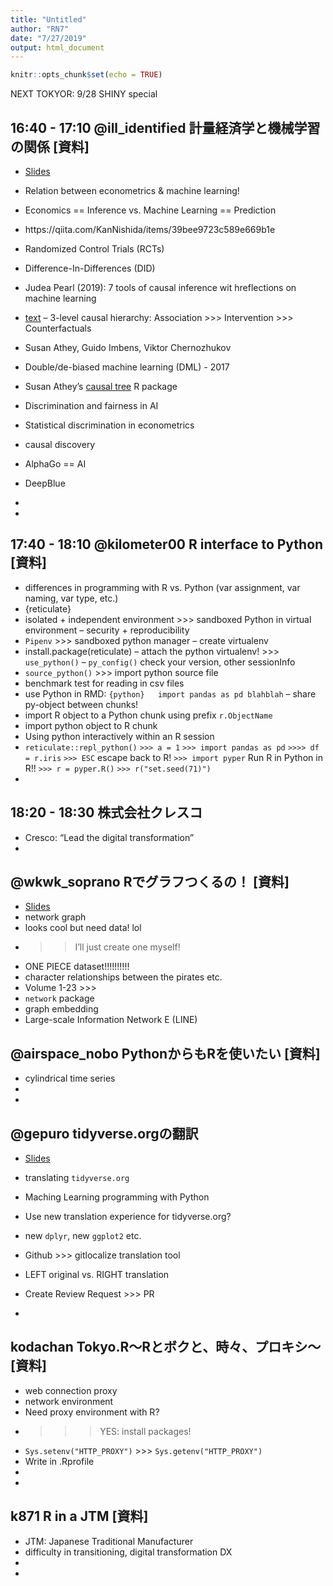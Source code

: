 ```yaml
---
title: "Untitled"
author: "RN7"
date: "7/27/2019"
output: html_document
---
```


```r
knitr::opts_chunk$set(echo = TRUE)
```

NEXT TOKYOR: 9/28 SHINY special

## 16:40 - 17:10 	@ill_identified 	計量経済学と機械学習の関係 	[資料]
* [Slides](https://speakerdeck.com/ktgrstsh/relation-between-econometrics-and-machine-learning-ai-is-the-plan-the-plan-is-counterfactual)

- Relation between econometrics & machine learning! 
- Economics == Inference vs. Machine Learning == Prediction
- https://qiita.com/KanNishida/items/39bee9723c589e669b1e
- Randomized Control Trials (RCTs)
- Difference-In-Differences (DID)
- Judea Pearl (2019): 7 tools of causal inference wit hreflections on machine learning
- [text](https://cacm.acm.org/magazines/2019/3/234929-the-seven-tools-of-causal-inference-with-reflections-on-machine-learning/fulltext)
-- 3-level causal hierarchy: Association >>> Intervention >>> Counterfactuals
- Susan Athey, Guido Imbens, Viktor Chernozhukov
- Double/de-biased machine learning (DML) - 2017
- Susan Athey's [causal tree](https://t.co/OW8VFGtjRr) R package
- Discrimination and fairness in AI 
- Statistical discrimination in econometrics
- causal discovery
- AlphaGo == AI
- DeepBlue
-
-

## 17:40 - 18:10 	@kilometer00 	R interface to Python 	[資料]

- differences in programming with R vs. Python (var assignment, var naming, var type, etc.)
- {reticulate}
- isolated + independent environment >>> sandboxed Python in virtual environment 
-- security + reproducibility
- `Pipenv` >>> sandboxed python manager 
-- create virtualenv
- install.package(reticulate)
-- attach the python virtualenv! >>> `use_python()`
-- `py_config()` check your version, other sessionInfo
- `source_python()` >>> import python source file
- benchmark test for reading in csv files
- use Python in RMD: ```{python}   import pandas as pd blahblah ```
-- share py-object between chunks!
- import R object to a Python chunk using prefix `r.ObjectName`
- import python object to R chunk
- Using python interactively within an R session
- `reticulate::repl_python()` 
`>>> a = 1 `
`>>> import pandas as pd`
`>>>> df = r.iris`
`>>> ESC`  escape back to R!
`>>> import pyper` Run R in Python in R!!
`>>> r = pyper.R()`
`>>> r("set.seed(71)")`
-

## 18:20 - 18:30 	株式会社クレスコ
- Cresco: "Lead the digital transformation"
-

## @wkwk_soprano 	Rでグラフつくるの！ 	[資料]
* [Slides](https://speakerdeck.com/wmichi/rdegurahuzuo-rufalse)
- network graph
- looks cool but need data! lol
- >> I'll just create one myself! 
- ONE PIECE dataset!!!!!!!!!!
- character relationships between the pirates etc. 
- Volume 1-23 >>> 
- `network` package 
- graph embedding
- Large-scale Information Network E (LINE)

## @airspace_nobo 	PythonからもRを使いたい 	[資料]

- cylindrical time series
- 
-

## @gepuro tidyverse.orgの翻訳
* [Slides](https://t.co/xPwQZDMhAN?amp=1)

- translating `tidyverse.org`
- Maching Learning programming with Python
- Use new translation experience for tidyverse.org?
- new `dplyr`, new `ggplot2` etc.
- Github >>> gitlocalize translation tool
- LEFT original vs. RIGHT translation
- Create Review Request >>> PR 
- 

## kodachan 	Tokyo.R〜Rとボクと、時々、プロキシ〜 	[資料]

- web connection proxy
- network environment
- Need proxy environment with R?
- >>> YES: install packages!
- `Sys.setenv("HTTP_PROXY")` >>> `Sys.getenv("HTTP_PROXY")`
- Write in .Rprofile
-
-


## k871 	R in a JTM 	[資料]

- JTM: Japanese Traditional Manufacturer
- difficulty in transitioning, digital transformation DX
-
-
